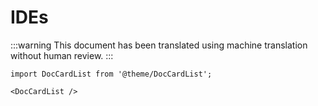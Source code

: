 # IDEs

:::warning
This document has been translated using machine translation without human review.
:::

```mdx-code-block
import DocCardList from '@theme/DocCardList';

<DocCardList />
```

